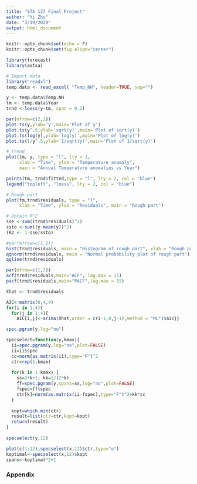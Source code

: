 ```yaml
---
title: "STA 137 Final Project"
author: "Yi Zhu"
date: "3/19/2020"
output: html_document
---
```


```r
knitr::opts_chunk$set(echo = F)
knitr::opts_chunk$set(fig.align="center")
```

```r
library(forecast)
library(astsa)
```

```r
# Import data
library("readxl")
temp.data <- read_excel( "Temp_NH", header=TRUE, sep="")
```

```r
y <- temp.data$Temp.NH
tm <- temp.data$Year
trnd <-loess(y~tm, span = 0.2)
```

```r
par(mfrow=c(2,2))
plot.ts(y,ylab='y',main='Plot of y')
plot.ts(y^.5,ylab='sqrt(y)',main='Plot of sqrt(y)')
plot.ts(log(y),ylab='log(y)',main='Plot of log(y)')
plot.ts(1/y^.5,ylab='1/sqrt(y)',main='Plot of 1/sqrt(y)')
```

```r
# Trend
plot(tm, y, type = "l", lty = 1,
     xlab = "Time", ylab = "Temperature anomaly",
     main = "Annual Temperature anomalies vs Year")

points(tm, trnd$fitted,type = "l", lty = 2, col = "blue")
legend("topleft", "loess", lty = 2, col = "blue")

# Rough part
plot(tm,trnd$residuals, type = "l", 
     xlab = "Time", ylab = "Residuals", main = "Rough part")

# Obtain R^2
sse <-sum((trnd$residuals)^2)
ssto <-sum((y-mean(y))^2)
(R2 <- 1-sse/ssto)
```

```r
#par(mfrow=c(1,2))
hist(trnd$residuals, main = "Histogram of rough part", xlab = "Rough part")
qqnorm(trnd$residuals, main = "Normal probability plot of rough part")
qqline(trnd$residuals)
```

```r
par(mfrow=c(1,2))
acf(trnd$residuals,main="ACF", lag.max = 15)
pacf(trnd$residuals,main="PACF",lag.max = 15)
```

```r
Xhat <- trnd$residuals

AIC<-matrix(0,4,4)
for(i in 1:4){ 
  for(j in 1:4){
    AIC[i,j]<-arima(Xhat,order = c(i-1,0,j-1),method = "ML")$aic}}
```

```r
spec.pgram(y,log="no")

specselect=function(y,kmax){
  ii=spec.pgram(y,log="no",plot=FALSE)
  ii=ii$spec
  cc=norm(as.matrix(ii),type="F")^2
  ctr=rep(1,kmax)
  
  for(k in 1:kmax) {
    ss=2*k+1; kk=1/(2*k)
    ff=spec.pgram(y,spans=ss,log="no",plot=FALSE)
    fspec=ff$spec
    ctr[k]=norm(as.matrix(ii-fspec),type="F")^2+kk*cc
  }
  
  kopt=which.min(ctr)
  result=list(ctr=ctr,kopt=kopt)
  return(result)
}
 
specselect(y,12)

plot(c(1:12),specselect(x,12)$ctr,type="o")
koptimal<-specselect(x,12)$kopt
spans<-koptimal*2+1
```

### Appendix
```r
```
